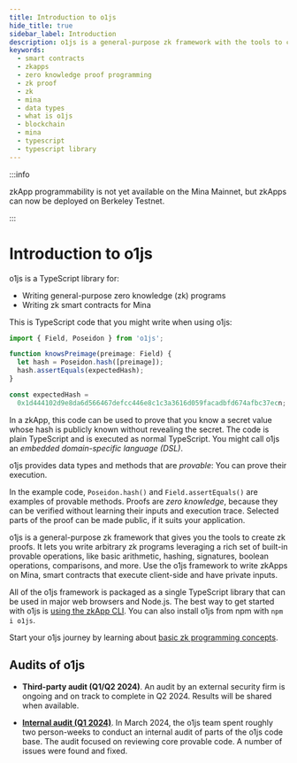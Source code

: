 ```yaml
---
title: Introduction to o1js
hide_title: true
sidebar_label: Introduction
description: o1js is a general-purpose zk framework with the tools to create zk proofs. o1js is a TypeScript library for writing general-purpose zk programs and writing zk smart contracts for Mina.
keywords:
  - smart contracts
  - zkapps
  - zero knowledge proof programming
  - zk proof
  - zk
  - mina
  - data types
  - what is o1js
  - blockchain
  - mina
  - typescript
  - typescript library
---
```



:::info

zkApp programmability is not yet available on the Mina Mainnet, but zkApps can now be deployed on Berkeley Testnet.

:::

# Introduction to o1js

o1js is a TypeScript library for:

- Writing general-purpose zero knowledge (zk) programs
- Writing zk smart contracts for Mina

This is TypeScript code that you might write when using o1js:

```ts
import { Field, Poseidon } from 'o1js';

function knowsPreimage(preimage: Field) {
  let hash = Poseidon.hash([preimage]);
  hash.assertEquals(expectedHash);
}

const expectedHash =
  0x1d444102d9e8da6d566467defcc446e8c1c3a3616d059facadbfd674afbc37ecn;
```

In a zkApp, this code can be used to prove that you know a secret value whose hash is publicly known without revealing the secret.
The code is plain TypeScript and is executed as normal TypeScript. You might call o1js an _embedded domain-specific language (DSL)_.

o1js provides data types and methods that are _provable_: You can prove their execution.

In the example code, `Poseidon.hash()` and `Field.assertEquals()` are examples of provable methods. Proofs are _zero knowledge_, because they can be verified without learning their inputs and execution trace. Selected parts of the proof can be made public, if it suits your application.

o1js is a general-purpose zk framework that gives you the tools to create zk proofs. It lets you write arbitrary zk programs leveraging a rich set of built-in provable operations, like basic arithmetic, hashing, signatures, boolean operations, comparisons, and more. Use the o1js framework to write zkApps on Mina, smart contracts that execute client-side and have private inputs.

All of the o1js framework is packaged as a single TypeScript library that can be used in major web browsers and Node.js. The best way to get started with o1js is [using the zkApp CLI](./how-to-write-a-zkapp). You can also install o1js from npm with `npm i o1js`.

Start your o1js journey by learning about [basic zk programming concepts](./o1js/basic-concepts).

## Audits of o1js

* **Third-party audit (Q1/Q2 2024)**. An audit by an external security firm is ongoing and on track to complete in Q2 2024. Results will be shared when available.

* [**Internal audit (Q1 2024)**](https://github.com/o1-labs/o1js/files/15192821/Internal.o1js.audit.Q1.2024.pdf). In March 2024, the o1js team spent roughly two person-weeks to conduct an internal audit of parts of the o1js code base. The audit focused on reviewing core provable code. A number of issues were found and fixed.

